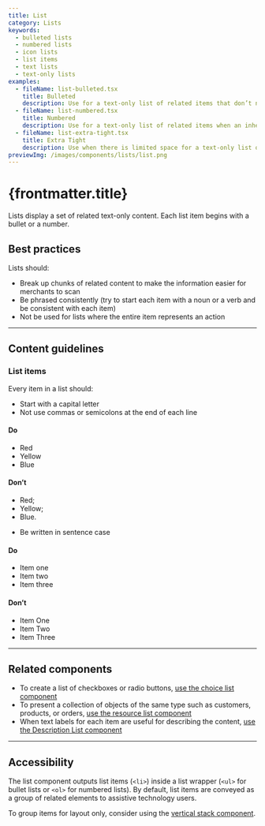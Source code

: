 ```yaml
---
title: List
category: Lists
keywords:
  - bulleted lists
  - numbered lists
  - icon lists
  - list items
  - text lists
  - text-only lists
examples:
  - fileName: list-bulleted.tsx
    title: Bulleted
    description: Use for a text-only list of related items that don’t need to be in a specific order and don’t require an icon or other indicator.
  - fileName: list-numbered.tsx
    title: Numbered
    description: Use for a text-only list of related items when an inherent order, priority, or sequence needs to be communicated.
  - fileName: list-extra-tight.tsx
    title: Extra Tight
    description: Use when there is limited space for a text-only list of related items when an inherent order, priority, or sequence needs to be communicated.
previewImg: /images/components/lists/list.png
---
```


# {frontmatter.title}

<Lede>

Lists display a set of related text-only content. Each list item begins with a bullet or a number.

</Lede>

<Examples />

<Props componentName={frontmatter.title} />

## Best practices

Lists should:

- Break up chunks of related content to make the information easier for merchants to scan
- Be phrased consistently (try to start each item with a noun or a verb and be consistent with each item)
- Not be used for lists where the entire item represents an action

---

## Content guidelines

### List items

Every item in a list should:

- Start with a capital letter
- Not use commas or semicolons at the end of each line

<DoDont>

#### Do

- Red
- Yellow
- Blue

#### Don’t

- Red;
- Yellow;
- Blue.

</DoDont>

- Be written in sentence case

<DoDont>

#### Do

- Item one
- Item two
- Item three

#### Don’t

- Item One
- Item Two
- Item Three

</DoDont>

---

## Related components

- To create a list of checkboxes or radio buttons, [use the choice list component](/components/choice-list)
- To present a collection of objects of the same type such as customers, products, or orders, [use the resource list component](/components/resource-list)
- When text labels for each item are useful for describing the content, [use the Description List component](/components/description-list)

---

## Accessibility

The list component outputs list items (`<li>`) inside a list wrapper (`<ul>` for bullet lists or `<ol>` for numbered lists). By default, list items are conveyed as a group of related elements to assistive technology users.

To group items for layout only, consider using the [vertical stack component](/components/layout-and-structure/vertical-stack).

